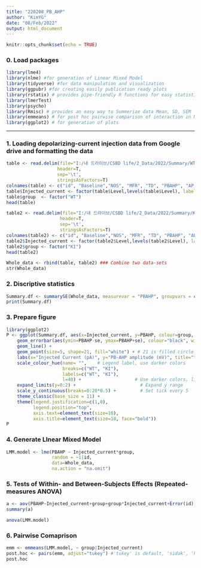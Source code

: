 ```yaml
---
title: "220208_PB_AHP"
author: "KimYG"
date: "08/Feb/2022"
output: html_document
---
```


```r
knitr::opts_chunk$set(echo = TRUE)
```

### 0. Load packages
```r
library(lme4)
library(nlme) #for generation of Linear Mixed Model
library(tidyverse) #for data manipulation and visualization
library(ggpubr) #for creating easily publication ready plots
library(rstatix) # provides pipe-friendly R functions for easy statistical analyses
library(lmerTest)
library(psycho)
library(Rmisc) # provides an easy way to Summerize data Mean, SD, SEM
library(emmeans) # for post hoc pairwise comparison of interaction in Mixed Effects Model
library(ggplot2) # for generation of plots
```
---------
### 1. Loading depolarizing-current injection data from Google drive and formatting the data
```r
table <- read.delim(file="I:/내 드라이브/CSBD life/2_Data/2022/Summary/WT/Depol.txt",
                   header=T,
                   sep='\t',
                   stringsAsFactors=T)
colnames(table) <- c("id", "Baseline","NOS", "MFR", "TD", "PBAHP", "AP_Onset", "Level")
table$Injected_current <- factor(table$Level,levels(table$Level), label= c(1:12)*50)
table$group  <- factor("WT")
head(table)
```


```r
table2 <- read.delim(file="I:/내 드라이브/CSBD life/2_Data/2022/Summary/KI/Depol.txt", 
                    header=T,
                    sep='\t',
                    stringsAsFactors=T)
colnames(table2) <- c("id", "Baseline","NOS", "MFR", "TD", "PBAHP", "AP_Onset", "Level" )
table2$Injected_current <- factor(table2$Level,levels(table2$Level), label= c(1:12)*50)
table2$group <- factor("KI")
head(table2)
```

```r
Whole_data <- rbind(table, table2) ### Combine two data-sets
str(Whole_data)
```

### 2. Discriptive statistics
```r
Summary.df <- summarySE(Whole_data, measurevar = "PBAHP", groupvars = c("Injected_current", "group"), na.rm = T) #Summerize data Mean, SD, SEM 
print(Summary.df)
```
### 3. Prepare figure
```r
library(ggplot2)
P <- ggplot(Summary.df, aes(x=Injected_current, y=PBAHP, colour=group, group=group)) + 
    geom_errorbar(aes(ymin=PBAHP-se, ymax=PBAHP+se), colour="black", width=.2) +
    geom_line() +
    geom_point(size=5, shape=21, fill="white") + # 21 is filled circle
    labs(x="Injected Current (pA)", y="PB-AHP amplitude (mV)", title="") + #Add axis titles
    scale_colour_hue(name= "",    # Legend label, use darker colors
                     breaks=c("WT", "KI"),
                     labels=c("WT", "KI"),
                     l=40) +                    # Use darker colors, lightness=40
    expand_limits(y=0:2) +                        # Expand y range
    scale_y_continuous(breaks=0:20*0.5) +         # Set tick every 5
    theme_classic(base_size = 11) +
    theme(legend.justification=c(1,0),
          legend.position="top",
          axis.text=element_text(size=10),
          axis.title=element_text(size=18, face="bold"))               # Position legend in up right
P
```

### 4. Generate LInear Mixed Model
```r
LMM.model <- lme(PBAHP ~ Injected_current*group, 
                 random = ~1|id, 
                 data=Whole_data, 
                 na.action = "na.omit")
```
### 5. Tests of Within- and Between-Subjects Effects (Repeated-measures ANOVA) 
```r
a <- aov(PBAHP~Injected_current+group+group*Injected_current+Error(id), data=Whole_data)
summary(a)
```
```r
anova(LMM.model)
```
### 6. Pairwise Comaprison 
```r
emm <- emmeans(LMM.model, ~ group|Injected_current)
post.hoc <- pairs(emm, adjust="tukey") #'tukey' is default, 'sidak', 'holm'
post.hoc
```